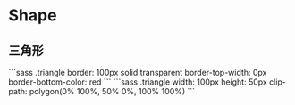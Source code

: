 
# Shape
## 三角形
<Picture src="/img/coding/css/shape/triangle.png" />
<Tabs items={['Border', 'Flip Path']}>
  <Tab>
  ```sass
  .triangle
      border: 100px solid transparent
      border-top-width: 0px
      border-bottom-color: red
  ```
  </Tab>
  <Tab>
  ```sass
  .triangle
      width: 100px
      height: 50px
      clip-path: polygon(0% 100%, 50% 0%, 100% 100%)
  ```
  </Tab>
</Tabs>